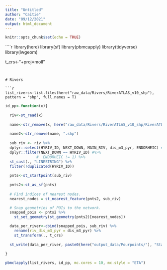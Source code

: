 ```yaml
---
title: "Untitled"
author: "Caitie"
date: "09/12/2021"
output: html_document
---
```


```r
knitr::opts_chunk$set(echo = TRUE)
```

````r
library(here)
library(sf)
library(pbmcapply)
library(tidyverse)
library(lwgeom)

t_crs<-"+proj=moll"

```


# Rivers

```r
list_rivers<-list.files(here("raw_data/Rivers/RiverATLAS_v10_shp"), pattern = "shp", full.names = T)
```

```r
id_pp<-function(x){
  
  riv<-st_read(x)
  
  name<-str_remove(x, here("raw_data/Rivers/RiverATLAS_v10_shp/RiverATLAS_v10_"))
  
  name2<-str_remove(name, ".shp")
  
  sub_riv <- riv %>% 
  dplyr::select(HYRIV_ID, NEXT_DOWN, MAIN_RIV, dis_m3_pyr, ENDORHEIC) #%>% 
  dplyr::filter(NEXT_DOWN == HYRIV_ID) #%>% 
              #  ENDORHEIC != 1) %>% 
  st_cast(., "LINESTRING") %>% 
  filter(!duplicated(HYRIV_ID))
  
  pnts<-st_startpoint(sub_riv) 
  
  pnts2<-st_as_sf(pnts)
  
  # Find indices of nearest nodes.
  nearest_nodes = st_nearest_feature(pnts2, sub_riv)

  # Snap geometries of POIs to the network.
  snapped_pois <- pnts2 %>%
    st_set_geometry(st_geometry(pnts2)[nearest_nodes])

  data_per_river<-cbind(snapped_pois, sub_riv) %>% 
    rename(riv_dis_m3_pyr = dis_m3_pyr) %>% 
    st_transform(., t_crs)
  
  st_write(data_per_river, paste0(here("output_data/Pourpoints/"), "Startpoints_",name2, ".shp"), delete_layer =  TRUE)
  
}
```

```r
pbmclapply(list_rivers, id_pp, mc.cores = 10, mc.style = "ETA")
```


